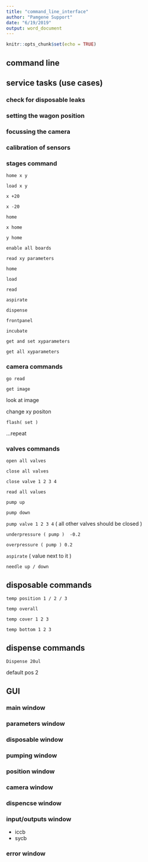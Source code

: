 ```yaml
---
title: "command_line_interface"
author: "Pamgene Support"
date: "6/19/2019"
output: word_document
---
```


```r
knitr::opts_chunk$set(echo = TRUE)
```

## command line

## service tasks (use cases)

### check for disposable leaks
### setting the wagon position
### focussing the camera
### calibration of sensors

### stages command

`home x y`

`load x y`

`x +20`

`x -20`

`home`

`x home`

`y home`

`enable all boards`

`read xy parameters`

`home`

`load`

`read`

`aspirate`

`dispense`

`frontpanel`

`incubate`

`get and set xyparameters`

`get all xyparameters`

### camera commands

`go read`

`get image`

look at image

change xy positon

`flash( set )`

...repeat

### valves commands

`open all valves`

`close all valves`

`close valve 1 2 3 4` 

`read all values`

`pump up`

`pump down`

`pump valve 1 2 3 4` ( all other valves should be closed ) 


`underpressure ( pump )  -0.2`

`overpressure ( pump ) 0.2`

`aspirate` ( value next to it )

`needle up / down`

## disposable commands

`temp position 1 / 2 / 3`

`temp overall`

`temp cover 1 2 3`

`temp bottom 1 2 3`

## dispense commands

`Dispense 20ul`

default pos 2



## GUI
### main window
### parameters window
### disposable window
### pumping window
### position window
### camera window
### dispencse window
### input/outputs window

* iccb
* sycb

### error window



